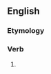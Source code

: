 ==English==

===Etymology===
{{suffix|ache|eth|lang=en}}

===Verb===
{{head|en|verb form}}

# {{en-archaic third-person singular of|ache}}